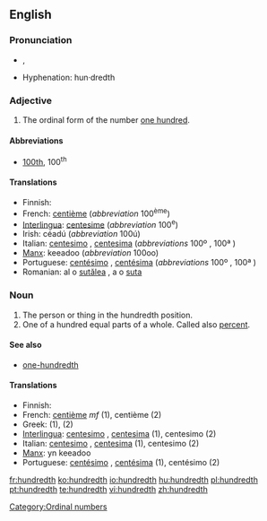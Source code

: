 ==English==

===Pronunciation===
*{{IPA|/ˈhʌndɹɛdθ/}}, {{SAMPA|/"hVndrEdT/}}
*Hyphenation: hun·dredth

===Adjective===
{{en-adj|-}}

# The ordinal form of the number [[hundred|one hundred]].

====Abbreviations====
* [[100th]], 100<sup>th</sup>

====Translations====

* Finnish: {{t+|fi|sadas}}
* French: [[centième]] (''abbreviation'' 100<sup>ème</sup>)
* [[Interlingua]]: [[centesime]] (''abbreviation'' 100<sup>e</sup>)
* Irish: céadú (''abbreviation'' 100ú)
* Italian: [[centesimo]] {{m}}, [[centesima]] {{f}} (''abbreviations'' 100º {{m}}, 100ª {{f}})
* [[Manx]]: keeadoo (''abbreviation'' 100oo)
* Portuguese: [[centésimo]] {{m}}, [[centésima]] {{f}} (''abbreviations'' 100º {{m}}, 100ª {{f}})
* Romanian: al o [[sutălea]] {{m}}, a o [[suta]] {{f}}

===Noun===
{{en-noun}}

# The person or thing in the hundredth position.
# One of a hundred equal parts of a whole. Called also [[percent]].

====See also====
*[[one-hundredth]]

====Translations====

* Finnish: {{t+|fi|sadas}}
* French: [[centième]] ''mf'' (1), centième {{m}} (2)
* Greek: {{t|el|εκατοστός|sc=Grek}} (1), {{t|el|εκατοστό|n|sc=Grek}} (2)
* [[Interlingua]]: [[centesimo]] {{m}}, [[centesima]] {{f}} (1), centesimo (2)
* Italian: [[centesimo]] {{m}}, [[centesima]] {{f}} (1), centesimo {{m}} (2)
* [[Manx]]: yn keeadoo
* Portuguese: [[centésimo]] {{m}}, [[centésima]] {{f}} (1), centésimo {{m}} (2)

[[Category:Ordinal numbers]]

[[fr:hundredth]]
[[ko:hundredth]]
[[io:hundredth]]
[[hu:hundredth]]
[[pl:hundredth]]
[[pt:hundredth]]
[[te:hundredth]]
[[vi:hundredth]]
[[zh:hundredth]]